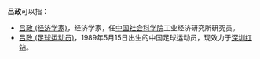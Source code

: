 '''吕政'''可以指：
*[[吕政_(经济学家)|吕政 (经济学家)]]，经济学家，任[[中国社会科学院|中国社会科学院]]工业经济研究所研究员。
*[[吕政_(足球运动员)|吕政 (足球运动员)]]，1989年5月15日出生的中国足球运动员，现效力于[[深圳红钻|深圳红钻]]。

{{disambig|Z|cat=二字吕姓人名消歧义}}